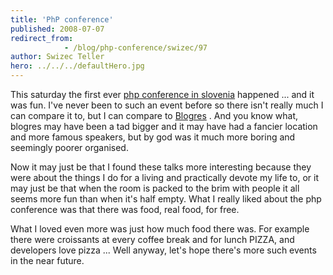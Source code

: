 ```yaml
---
title: 'PhP conference'
published: 2008-07-07
redirect_from: 
            - /blog/php-conference/swizec/97
author: Swizec Teller
hero: ../../../defaultHero.jpg
---
```

This saturday the first ever [php conference in slovenia](http://phpkonferenca.si/) happened ... and it was fun. I've never been to such an event before so there isn't really much I can compare it to, but I can compare to [Blogres](http://swizec.com/index.php/mode=news/id=330) . And you know what, blogres may have been a tad bigger and it may have had a fancier location and more famous speakers, but by god was it much more boring and seemingly poorer organised.  
  
Now it may just be that I found these talks more interesting because they were about the things I do for a living and practically devote my life to, or it may just be that when the room is packed to the brim with people it all seems more fun than when it's half empty. What I really liked about the php conference was that there was food, real food, for free.  
  
What I loved even more was just how much food there was. For example there were croissants at every coffee break and for lunch PIZZA, and developers love pizza ... Well anyway, let's hope there's more such events in the near future.